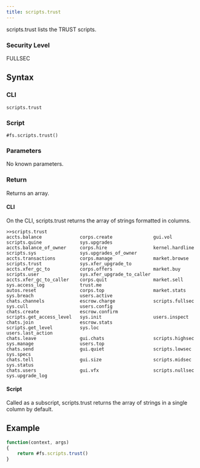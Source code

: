 ```yaml
---
title: scripts.trust
---
```


scripts.trust lists the TRUST scripts.

### Security Level

FULLSEC

## Syntax

### CLI

```
scripts.trust
```

### Script

```
#fs.scripts.trust()
```

### Parameters

No known parameters.

### Return

Returns an array.

#### CLI

On the CLI, scripts.trust returns the array of strings formatted in columns.

```
>>scripts.trust
accts.balance              corps.create               gui.vol                    scripts.quine              sys.upgrades              
accts.balance_of_owner     corps.hire                 kernel.hardline            scripts.sys                sys.upgrades_of_owner     
accts.transactions         corps.manage               market.browse              scripts.trust              sys.xfer_upgrade_to       
accts.xfer_gc_to           corps.offers               market.buy                 scripts.user               sys.xfer_upgrade_to_caller
accts.xfer_gc_to_caller    corps.quit                 market.sell                sys.access_log             trust.me                  
autos.reset                corps.top                  market.stats               sys.breach                 users.active              
chats.channels             escrow.charge              scripts.fullsec            sys.cull                   users.config              
chats.create               escrow.confirm             scripts.get_access_level   sys.init                   users.inspect             
chats.join                 escrow.stats               scripts.get_level          sys.loc                    users.last_action         
chats.leave                gui.chats                  scripts.highsec            sys.manage                 users.top                 
chats.send                 gui.quiet                  scripts.lowsec             sys.specs                  
chats.tell                 gui.size                   scripts.midsec             sys.status                 
chats.users                gui.vfx                    scripts.nullsec            sys.upgrade_log            
```

#### Script

Called as a subscript, scripts.trust returns the array of strings in a single column by default.

## Example

```js
function(context, args)
{
	return #fs.scripts.trust()
}
```
